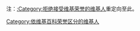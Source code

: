 注：[[:Category:拒绝接受维基荣誉的维基人|:Category:拒绝接受维基荣誉的维基人]]重定向至此。
[[Category:依维基百科荣誉区分的维基人|Category:依维基百科荣誉区分的维基人]]